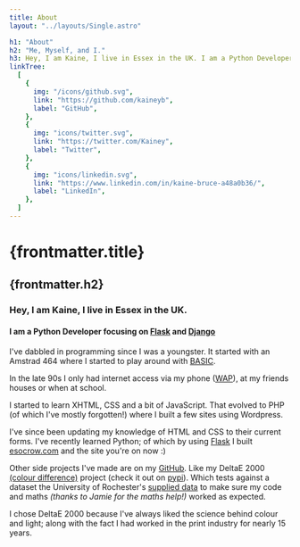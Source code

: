 ```yaml
---
title: About
layout: "../layouts/Single.astro"

h1: "About"
h2: "Me, Myself, and I."
h3: Hey, I am Kaine, I live in Essex in the UK. I am a Python Developer focusing on [Flask](https://flask.palletsprojects.com/) and [Django](https://www.djangoproject.com/)
linkTree:
  [
    {
      img: "/icons/github.svg",
      link: "https://github.com/kaineyb",
      label: "GitHub",
    },
    {
      img: "icons/twitter.svg",
      link: "https://twitter.com/Kainey",
      label: "Twitter",
    },
    {
      img: "icons/linkedin.svg",
      link: "https://www.linkedin.com/in/kaine-bruce-a48a0b36/",
      label: "LinkedIn",
    },
  ]
---
```



# {frontmatter.title}

## {frontmatter.h2}

### Hey, I am Kaine, I live in Essex in the UK.

#### I am a Python Developer focusing on [Flask](https://flask.palletsprojects.com/) and [Django](https://www.djangoproject.com/)

<LinkTree links={frontmatter.linkTree} />

I've dabbled in programming since I was a youngster. It started with an Amstrad 464 where I started to play around with [BASIC](https://en.wikipedia.org/wiki/BASIC).

In the late 90s I only had internet access via my phone ([WAP](https://en.wikipedia.org/wiki/Wireless_Application_Protocol)), at my friends houses or when at school.

I started to learn XHTML, CSS and a bit of JavaScript. That evolved to PHP (of which I've mostly forgotten!) where I built a few sites using Wordpress.

I've since been updating my knowledge of HTML and CSS to their current forms. I've recently learned Python; of which by using [Flask](https://flask.palletsprojects.com/) I built [esocrow.com](https://www.esocrow.com) and the site you're on now :)

Other side projects I've made are on my [GitHub](https://github.com/kaineyb). Like my DeltaE 2000 [(colour difference)](https://en.wikipedia.org/wiki/Color_difference) project (check it out on [pypi](https://pypi.org/project/deltae/)). Which tests against a dataset the University of Rochester's [supplied data](http://www2.ece.rochester.edu/~gsharma/ciede2000/) to make sure my code and maths _(thanks to Jamie for the maths help!)_ worked as expected.

I chose DeltaE 2000 because I've always liked the science behind colour and light; along with the fact I had worked in the print industry for nearly 15 years.
